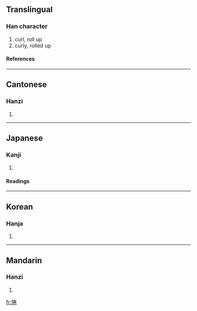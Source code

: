 {{see|卷}}

==Translingual==
===Han character===
{{Han char|rn=64|rad=手|as=08|sn=11|four=5901<sub>2</sub>|canj=手火手山 (QFQU)}}
# curl, roll up
# curly, rolled up
====References====
{{Han ref|kx=0435.160|dkj=12208|dj=0784.330|hdz=31906.030|uh=6372|ud=25458|bh=B1B2|bd=45490}}
----
==Cantonese==
===Hanzi===
{{yue-hanzi|jyut=|y=gyun2}}
# {{defn|Cantonese}}
----
==Japanese==
===Kanji===
{{ja-kanji|grade=|rs=手08}}
# {{defn|Japanese}} 
====Readings====
{{ja-readings|on=[[けん]] (ken)|kun=[[まく]] (maku)}}
----
==Korean==
===Hanja===
{{ko-hanja|hangeul=권|eumhun=|rv=gwon|mr=kwŏn|y=kwen}}
# {{defn|Korean}}
----
==Mandarin==
===Hanzi===
{{cmn-hanzi|pin=[[juǎn]] ([[juan3]])|wg=chüan<sup>3</sup>}}
# {{defn|Mandarin}}

[[fr:捲]]